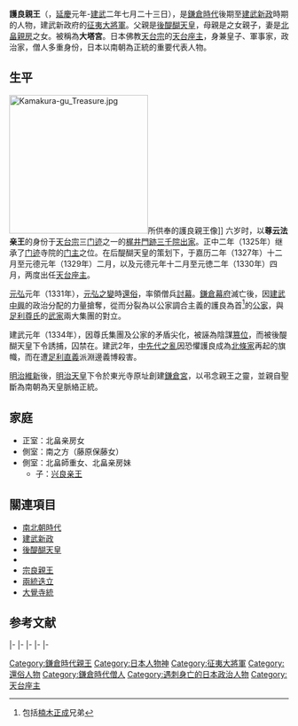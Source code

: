 {{Unreferenced|time=2016-08-20T07:45:19+00:00}}
{{東亞男性歷史人物
|名稱 = 护良亲王
|身份 = 日本建武時期皇子，[[天台座主|天台座主]]
|國家 = 日本
|時代 = [[镰仓时代|镰仓时代]]末期-[[建武新政|建武新政]]时期
|主君 = 后醍醐天皇
|屆數 = 
|最高職務 = [[征夷大将军|征夷大将军]]
|圖片名稱 = 護良親王.jpg
|圖片說明 = 護良親王
|御稱號 = 
|宮號1 = 
|封地 =
|神號 =
|信仰 = [[佛教|佛教]]
|幼名 = 
|法號 = 尊云法親王
|其他名號 = 大塔宫
|出生日期 = 1308年
|出生地點 = 
|婚年 =
|逝世日期 = 1335年8月12日
|逝世地點 = 镰仓东光寺土牢
|廟號 =
|墓葬 = [[神奈川县|神奈川县]][[镰仓市|鎌倉市]]二階堂的理智光寺跡
|祠廟 = [[镰仓宫|镰仓宫]]
|父親 = [[后醍醐天皇|后醍醐天皇]]
|嫡母 = [[西园寺禧子|西园寺禧子]] [[珣子内亲王|珣子内亲王]]
|母親 = 源親子
|繼母= 
|正室 =[[北畠亲房|北畠亲房]]女
|側室 =南之方
|正室之父 =北畠亲房
|同胞兄弟 =
|同胞姊妹 =
|異母兄弟 = 尊良亲王 宗良亲王<br>恒良亲王 [[成良亲王|成良亲王]]<br>[[后村上天皇|义良亲王]]等
|異母姊妹 =
|子 = [[兴良亲王|兴良亲王]]
|女 = 
|其他親屬 =
|經歷 = 
|著作 =
|注釋 =
}}
{{japanese|japanese=護良親王|kana=もりよししんのう<br>もりながしんのう|romaji=Moriyoshi Shinno<br>Morinaga Shinno}}
{{japanese|japanese=大塔宮|kana=だいとうのみや<br>おおとうのみや|romaji=Daitouno Miya<br>Ootouno Miya}}
'''護良親王'''（{{bd|1308年||1335年|8月12日}}，[[延慶_(花園天皇)|延慶]]元年-[[建武_(後醍醐天皇)|建武]]二年七月二十三日），是[[鎌倉時代|鎌倉時代]]後期至[[建武新政|建武新政]]時期的人物，建武新政府的[[征夷大將軍|征夷大將軍]]。父親是[[後醍醐天皇|後醍醐天皇]]，母親是{{tsl|ja|源師親||源師親}}之女親子，妻是[[北畠親房|北畠親房]]之女。被稱為'''大塔宮'''。日本佛教[[天台宗|天台宗]]的[[天台座主|天台座主]]，身兼皇子、軍事家，政治家，僧人多重身份，日本以南朝為正統的重要代表人物。

==生平==
[[File:Kamakura-gu_Treasure.jpg|250px]]所供奉的護良親王像]]
六岁时，以'''尊云法亲王'''的身份于[[天台宗|天台宗]]三[[门迹寺院|门迹]]之一的[[三千院|梶井門跡三千院]][[出家_(佛教)|出家]]。正中二年（1325年）继承了[[门迹|门迹]]寺院的[[门主|门主]]之位。在后醍醐天皇的策划下，于嘉历二年（1327年）十二月至元德元年（1329年）二月，以及元德元年十二月至元徳二年（1330年）四月，两度出任[[天台座主|天台座主]]。

[[元弘|元弘]]元年（1331年），[[元弘之變|元弘之變]]時[[還俗|還俗]]，率領僧兵[[倒幕運動|討幕]]。[[镰仓幕府|鎌倉幕府]]滅亡後，因[[建武中興|建武中興]]的政治分配的力量搶奪，從而分裂為以公家調合主義的護良為首<ref>包括[[楠木正成|楠木正成]]兄弟</ref>的[[公家|公家]]，與[[足利尊氏|足利尊氏]]的[[武家|武家]]兩大集團的對立。

建武元年（1334年），因尊氏集團及公家的矛盾尖化，被誣為陰謀[[篡位|篡位]]，而被後醍醐天皇下令誘捕，囚禁在{{tsl|ja|鎌倉||鎌倉}}。建武2年，[[中先代之亂|中先代之亂]]因恐懼護良成為[[北條家|北條家]]再起的旗幟，而在{{tsl|ja|東光寺||東光寺}}遭[[足利直義|足利直義]]派淵邊義博殺害。

[[明治维新|明治維新]]後，[[明治天皇|明治天皇]]下令於東光寺原址創建[[鎌倉宮|鎌倉宮]]，以弔念親王之靈，並親自聖斷為南朝為天皇脈絡正統。

==家庭==
* 正室：北畠亲房女
* 側室：南之方（藤原保藤女）
* 側室：北畠師重女、北畠亲房妹
**子：[[兴良亲王|兴良亲王]]

{{日本皇室南北朝}}

== 關連項目 ==
* [[南北朝_(日本)|南北朝時代]]
* [[建武新政|建武新政]]
* [[後醍醐天皇|後醍醐天皇]]
* {{tsl|ja|尊良親王||尊良親王}}
* [[宗良親王|宗良親王]]
* [[兩統迭立|兩統迭立]]
* [[大覺寺統|大覺寺統]]

==参考文献==
{{reflist}}

{{start box|width=auto}}
{{s-rel}}
|-
{{s-before|[[承鎮法親王|承鎮法親王]]}}
{{s-title|[[三千院|三千院]]門跡|第31世}}
{{s-after|[[尊胤法親王|尊胤法親王]]}}
|-
{{s-before|[[慈道法親王|慈道法親王]]}}
{{s-title|rows=2|[[天台座主|天台座主]]|第116世<br>1329年1月6日－1329年3月12日<br>第118世<br>1330年1月13日－1330年5月11日}}
{{s-after|{{tsl|ja|桓守||桓守}}}}
|-
{{s-before|桓守}}
{{s-after|[[慈嚴|慈嚴]]}}
|-
{{s-mil}}
|-
{{s-before|[[守邦親王|守邦親王]]}}
{{s-title|[[征夷大將軍|征夷大將軍]]|1333年}}
{{s-after|[[成良親王|成良親王]]}}
{{end box}}

{{征夷大將軍}}
{{Authority control}}

{{DEFAULTSORT:Moriyoshi Shinnou}}
[[Category:鎌倉時代親王|Category:鎌倉時代親王]]
[[Category:日本人物神|Category:日本人物神]]
[[Category:征夷大將軍|Category:征夷大將軍]]
[[Category:還俗人物|Category:還俗人物]]
[[Category:鎌倉時代僧人|Category:鎌倉時代僧人]]
[[Category:遇刺身亡的日本政治人物|Category:遇刺身亡的日本政治人物]]
[[Category:天台座主|Category:天台座主]]